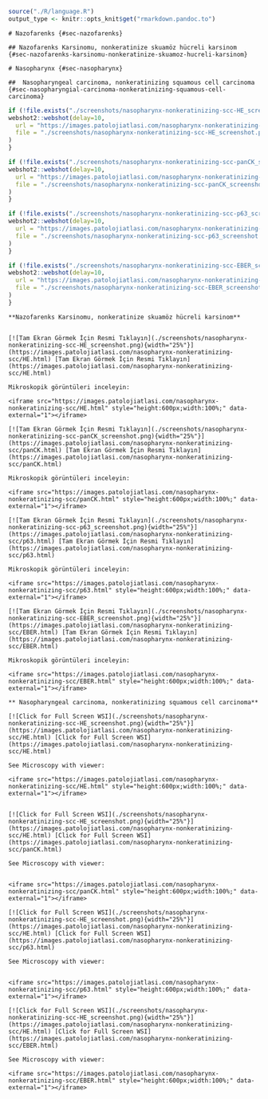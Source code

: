 ```r

source("./R/language.R")
output_type <- knitr::opts_knit$get("rmarkdown.pandoc.to")

```

```asis
# Nazofarenks {#sec-nazofarenks} 
```

```asis
## Nazofarenks Karsinomu, nonkeratinize skuamöz hücreli karsinom {#sec-nazofarenks-karsinomu-nonkeratinize-skuamoz-hucreli-karsinom} 

```

```asis
# Nasopharynx {#sec-nasopharynx} 
```

```asis
##  Nasopharyngeal carcinoma, nonkeratinizing squamous cell carcinoma {#sec-nasopharyngial-carcinoma-nonkeratinizing-squamous-cell-carcinoma} 

```

```r
if (!file.exists("./screenshots/nasopharynx-nonkeratinizing-scc-HE_screenshot.png")) {
webshot2::webshot(delay=10,
  url = "https://images.patolojiatlasi.com/nasopharynx-nonkeratinizing-scc/HE.html",
  file = "./screenshots/nasopharynx-nonkeratinizing-scc-HE_screenshot.png"
)
}
```


```r
if (!file.exists("./screenshots/nasopharynx-nonkeratinizing-scc-panCK_screenshot.png")) {
webshot2::webshot(delay=10,
  url = "https://images.patolojiatlasi.com/nasopharynx-nonkeratinizing-scc/panCK.html",
  file = "./screenshots/nasopharynx-nonkeratinizing-scc-panCK_screenshot.png"
)
}
```


```r
if (!file.exists("./screenshots/nasopharynx-nonkeratinizing-scc-p63_screenshot.png")) {
webshot2::webshot(delay=10,
  url = "https://images.patolojiatlasi.com/nasopharynx-nonkeratinizing-scc/p63.html",
  file = "./screenshots/nasopharynx-nonkeratinizing-scc-p63_screenshot.png"
)
}
```



```r
if (!file.exists("./screenshots/nasopharynx-nonkeratinizing-scc-EBER_screenshot.png")) {
webshot2::webshot(delay=10,
  url = "https://images.patolojiatlasi.com/nasopharynx-nonkeratinizing-scc/EBER.html",
  file = "./screenshots/nasopharynx-nonkeratinizing-scc-EBER_screenshot.png"
)
}
```



```asis

**Nazofarenks Karsinomu, nonkeratinize skuamöz hücreli karsinom**


[![Tam Ekran Görmek İçin Resmi Tıklayın](./screenshots/nasopharynx-nonkeratinizing-scc-HE_screenshot.png){width="25%"}](https://images.patolojiatlasi.com/nasopharynx-nonkeratinizing-scc/HE.html) [Tam Ekran Görmek İçin Resmi Tıklayın](https://images.patolojiatlasi.com/nasopharynx-nonkeratinizing-scc/HE.html)

```


```asis

Mikroskopik görüntüleri inceleyin:

<iframe src="https://images.patolojiatlasi.com/nasopharynx-nonkeratinizing-scc/HE.html" style="height:600px;width:100%;" data-external="1"></iframe>

```



```asis

[![Tam Ekran Görmek İçin Resmi Tıklayın](./screenshots/nasopharynx-nonkeratinizing-scc-panCK_screenshot.png){width="25%"}](https://images.patolojiatlasi.com/nasopharynx-nonkeratinizing-scc/panCK.html) [Tam Ekran Görmek İçin Resmi Tıklayın](https://images.patolojiatlasi.com/nasopharynx-nonkeratinizing-scc/panCK.html)

```


```asis

Mikroskopik görüntüleri inceleyin:

<iframe src="https://images.patolojiatlasi.com/nasopharynx-nonkeratinizing-scc/panCK.html" style="height:600px;width:100%;" data-external="1"></iframe>

```



```asis
[![Tam Ekran Görmek İçin Resmi Tıklayın](./screenshots/nasopharynx-nonkeratinizing-scc-p63_screenshot.png){width="25%"}](https://images.patolojiatlasi.com/nasopharynx-nonkeratinizing-scc/p63.html) [Tam Ekran Görmek İçin Resmi Tıklayın](https://images.patolojiatlasi.com/nasopharynx-nonkeratinizing-scc/p63.html)

```


```asis

Mikroskopik görüntüleri inceleyin:

<iframe src="https://images.patolojiatlasi.com/nasopharynx-nonkeratinizing-scc/p63.html" style="height:600px;width:100%;" data-external="1"></iframe>

```



```asis
[![Tam Ekran Görmek İçin Resmi Tıklayın](./screenshots/nasopharynx-nonkeratinizing-scc-EBER_screenshot.png){width="25%"}](https://images.patolojiatlasi.com/nasopharynx-nonkeratinizing-scc/EBER.html) [Tam Ekran Görmek İçin Resmi Tıklayın](https://images.patolojiatlasi.com/nasopharynx-nonkeratinizing-scc/EBER.html)

```


```asis

Mikroskopik görüntüleri inceleyin:

<iframe src="https://images.patolojiatlasi.com/nasopharynx-nonkeratinizing-scc/EBER.html" style="height:600px;width:100%;" data-external="1"></iframe>

```

```asis

** Nasopharyngeal carcinoma, nonkeratinizing squamous cell carcinoma**

[![Click for Full Screen WSI](./screenshots/nasopharynx-nonkeratinizing-scc-HE_screenshot.png){width="25%"}](https://images.patolojiatlasi.com/nasopharynx-nonkeratinizing-scc/HE.html) [Click for Full Screen WSI](https://images.patolojiatlasi.com/nasopharynx-nonkeratinizing-scc/HE.html)

```

```asis

See Microscopy with viewer: 

<iframe src="https://images.patolojiatlasi.com/nasopharynx-nonkeratinizing-scc/HE.html" style="height:600px;width:100%;" data-external="1"></iframe>


```

```asis

[![Click for Full Screen WSI](./screenshots/nasopharynx-nonkeratinizing-scc-HE_screenshot.png){width="25%"}](https://images.patolojiatlasi.com/nasopharynx-nonkeratinizing-scc/HE.html) [Click for Full Screen WSI](https://images.patolojiatlasi.com/nasopharynx-nonkeratinizing-scc/panCK.html)

```

```asis

See Microscopy with viewer: 


<iframe src="https://images.patolojiatlasi.com/nasopharynx-nonkeratinizing-scc/panCK.html" style="height:600px;width:100%;" data-external="1"></iframe>
```

```asis

[![Click for Full Screen WSI](./screenshots/nasopharynx-nonkeratinizing-scc-HE_screenshot.png){width="25%"}](https://images.patolojiatlasi.com/nasopharynx-nonkeratinizing-scc/HE.html) [Click for Full Screen WSI](https://images.patolojiatlasi.com/nasopharynx-nonkeratinizing-scc/p63.html)

```

```asis

See Microscopy with viewer: 


<iframe src="https://images.patolojiatlasi.com/nasopharynx-nonkeratinizing-scc/p63.html" style="height:600px;width:100%;" data-external="1"></iframe>
```

```asis

[![Click for Full Screen WSI](./screenshots/nasopharynx-nonkeratinizing-scc-HE_screenshot.png){width="25%"}](https://images.patolojiatlasi.com/nasopharynx-nonkeratinizing-scc/HE.html) [Click for Full Screen WSI](https://images.patolojiatlasi.com/nasopharynx-nonkeratinizing-scc/EBER.html)

```

```asis

See Microscopy with viewer: 

<iframe src="https://images.patolojiatlasi.com/nasopharynx-nonkeratinizing-scc/EBER.html" style="height:600px;width:100%;" data-external="1"></iframe>


```
